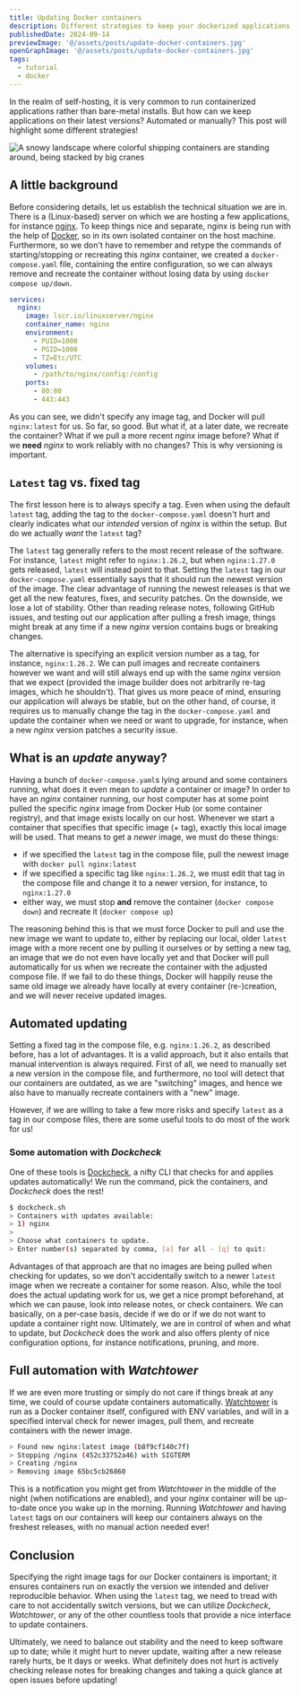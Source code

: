 ```yaml
---
title: Updating Docker containers
description: Different strategies to keep your dockerized applications up-to-date
publishedDate: 2024-09-14
previewImage: '@/assets/posts/update-docker-containers.jpg'
openGraphImage: '@/assets/posts/update-docker-containers.jpg'
tags:
  - tutorial
  - docker
---
```


In the realm of self-hosting, it is very common to run containerized applications rather than bare-metal installs. But how can we keep applications on their latest versions? Automated or manually? This post will highlight some different strategies!


<Image src={PreviewImage} class="sm:w-2/3 w-4/5 my-0 mx-auto" data-img-embed alt="A snowy landscape where colorful shipping containers are standing around, being stacked by big cranes" loading="eager"/>

## A little background

Before considering details, let us establish the technical situation we are in. There is a (Linux-based) server on which we are hosting a few applications, for instance [nginx](https://nginx.org/en/). To keep things nice and separate, nginx is being run with the help of [Docker](https://www.docker.com/), so in its own isolated container on the host machine. Furthermore, so we don't have to remember and retype the commands of starting/stopping or recreating this _nginx_ container, we created a `docker-compose.yaml` file, containing the entire configuration, so we can always remove and recreate the container without losing data by using `docker compose up/down`.

```yaml docker-compose.yaml
services:
  nginx:
    image: lscr.io/linuxserver/nginx
    container_name: nginx
    environment:
      - PUID=1000
      - PGID=1000
      - TZ=Etc/UTC
    volumes:
      - /path/to/nginx/config:/config
    ports:
      - 80:80
      - 443:443
```

As you can see, we didn't specify any image tag, and Docker will pull `nginx:latest` for us. So far, so good. But what if, at a later date, we recreate the container? What if we pull a more recent _nginx_ image before? What if we **need** _nginx_ to work reliably with no changes? This is why versioning is important.

## `Latest` tag vs. fixed tag

The first lesson here is to always specify a tag. Even when using the default `latest` tag, adding the tag to the `docker-compose.yaml` doesn't hurt and clearly indicates what our _intended_ version of _nginx_ is within the setup. But do we actually _want_ the `latest` tag?

The `latest` tag generally refers to the most recent release of the software. For instance, `latest` might refer to `nginx:1.26.2`, but when `nginx:1.27.0` gets released, `latest` will instead point to that. Setting the `latest` tag in our `docker-compose.yaml` essentially says that it should run the newest version of the image. The clear advantage of running the newest releases is that we get all the new features, fixes, and security patches. On the downside, we lose a lot of stability. Other than reading release notes, following GitHub issues, and testing out our application after pulling a fresh image, things might break at any time if a new _nginx_ version contains bugs or breaking changes.

The alternative is specifying an explicit version number as a tag, for instance, `nginx:1.26.2`. We can pull images and recreate containers however we want and will still always end up with the same _nginx_ version that we expect (provided the image builder does not arbitrarily re-tag images, which he shouldn't). That gives us more peace of mind, ensuring our application will always be stable, but on the other hand, of course, it requires us to manually change the tag in the `docker-compose.yaml` and update the container when we need or want to upgrade, for instance, when a new _nginx_ version patches a security issue.

## What is an _update_ anyway?

Having a bunch of `docker-compose.yaml`s lying around and some containers running, what does it even mean to _update_ a container or image? In order to have an _nginx_ container running, our host computer has at some point pulled the specific _nginx_ image from Docker Hub (or some container registry), and that image exists locally on our host. Whenever we start a container that specifies that specific image (+ tag), exactly this local image will be used. That means to get a _newer_ image, we must do these things:

- if we specified the `latest` tag in the compose file, pull the newest image with `docker pull nginx:latest`
- if we specified a specific tag like `nginx:1.26.2`, we must edit that tag in the compose file and change it to a newer version, for instance, to `nginx:1.27.0`
- either way, we must stop **and** remove the container (`docker compose down`) and recreate it (`docker compose up`)

The reasoning behind this is that we must force Docker to pull and use the new image we want to update to, either by replacing our local, older `latest` image with a more recent one by pulling it ourselves or by setting a new tag, an image that we do not even have locally yet and that Docker will pull automatically for us when we recreate the container with the adjusted compose file. If we fail to do these things, Docker will happily reuse the same old image we already have locally at every container (re-)creation, and we will never receive updated images.

## Automated updating

Setting a fixed tag in the compose file, e.g. `nginx:1.26.2`, as described before, has a lot of advantages. It is a valid approach, but it also entails that manual intervention is always required. First of all, we need to manually set a new version in the compose file, and furthermore, no tool will detect that our containers are outdated, as we are "switching" images, and hence we also have to manually recreate containers with a "new" image.

However, if we are willing to take a few more risks and specify `latest` as a tag in our compose files, there are some useful tools to do most of the work for us!

### Some automation with _Dockcheck_

One of these tools is [Dockcheck](https://github.com/mag37/dockcheck), a nifty CLI that checks for and applies updates automatically! We run the command, pick the containers, and _Dockcheck_ does the rest!

```sh
$ dockcheck.sh
> Containers with updates available:
> 1) nginx
>
> Choose what containers to update.
> Enter number(s) separated by comma, [a] for all - [q] to quit:
```

Advantages of that approach are that no images are being pulled when checking for updates, so we don't accidentally switch to a newer `latest` image when we recreate a container for some reason. Also, while the tool does the actual updating work for us, we get a nice prompt beforehand, at which we can pause, look into release notes, or check containers. We can basically, on a per-case basis, decide if we do or if we do not want to update a container right now. Ultimately, we are in control of when and what to update, but _Dockcheck_ does the work and also offers plenty of nice configuration options, for instance notifications, pruning, and more.

## Full automation with _Watchtower_

If we are even more trusting or simply do not care if things break at any time, we could of course update containers automatically. [Watchtower](https://github.com/containrrr/watchtower) is run as a Docker container itself, configured with ENV variables, and will in a specified interval check for newer images, pull them, and recreate containers with the newer image.

```sh
> Found new nginx:latest image (b8f9cf140c7f)
> Stopping /nginx (452c33752a46) with SIGTERM
> Creating /nginx
> Removing image 65bc5cb26860
```

This is a notification you might get from _Watchtower_ in the middle of the night (when notifications are enabled), and your _nginx_ container will be up-to-date once you wake up in the morning. Running _Watchtower_ and having `latest` tags on our containers will keep our containers always on the freshest releases, with no manual action needed ever!

## Conclusion

Specifying the right image tags for our Docker containers is important; it ensures containers run on exactly the version we intended and deliver reproducible behavior. When using the `latest` tag, we need to tread with care to not accidentally switch versions, but we can utilize _Dockcheck_, _Watchtower_, or any of the other countless tools that provide a nice interface to update containers.

Ultimately, we need to balance out stability and the need to keep software up to date; while it might hurt to never update, waiting after a new release rarely hurts, be it days or weeks. What definitely does not hurt is actively checking release notes for breaking changes and taking a quick glance at open issues before updating!
